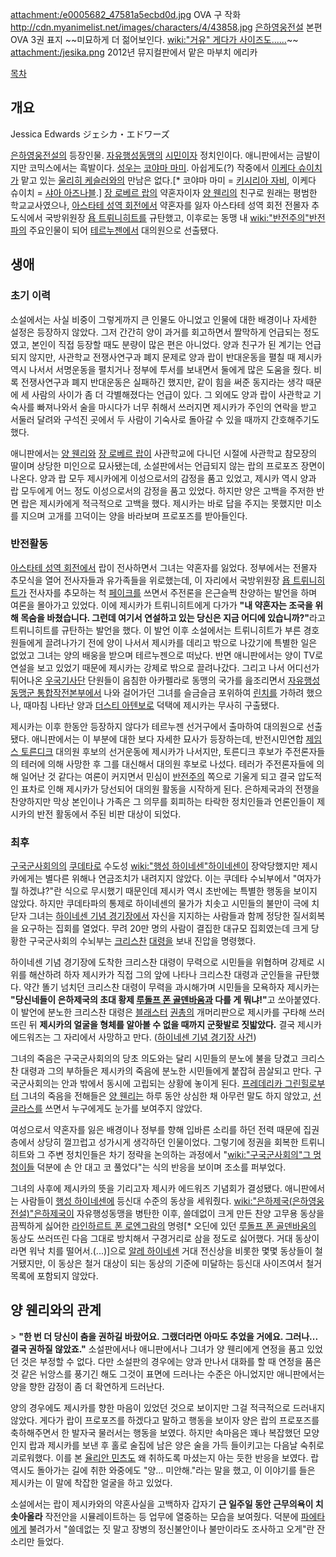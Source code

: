 attachment:/e0005682_47581a5ecbd0d.jpg
OVA 구 작화
http://cdn.myanimelist.net/images/characters/4/43858.jpg
[[은하영웅전설]] 본편 OVA 3권 표지 ~~미묘하게 더 젊어보인다. [[wiki:"거유" 게다가 사이즈도......]]~~
attachment:/jesika.png
2012년 뮤지컬판에서 맡은 마부치 에리카

[[목차]]

== 개요 ==
Jessica Edwards
ジェシカ・エドワーズ

[[은하영웅전설]]의 등장인물. [[자유행성동맹]]의 [[시민]]이자 정치인이다. 애니판에서는 금발이지만 코믹스에서는 흑발이다. [[성우]]는 [[코야마 마미]]. 아쉽게도(?) 작중에서 [[이케다 슈이치]]가 맡고 있는 [[울리히 케슬러]]와의 만남은 없다.[* 코야마 마미 = [[키시리아 자비]], 이케다 슈이치 = [[샤아 아즈나블]].] 
[[장 로베르 랍]]의 약혼자이자 [[양 웬리]]의 친구로 원래는 평범한 학교교사였으나, [[아스타테 성역 회전]]에서 약혼자를 잃자 아스타테 성역 회전 전몰자 추도식에서 국방위원장 [[욥 트뤼니히트]]를 규탄했고, 이후로는 동맹 내 [[wiki:"반전주의"반전]]파의 주요인물이 되어 [[테르누젠]]에서 대의원으로 선출됐다.

== 생애 ==
=== 초기 이력 ===
소설에서는 사실 비중이 그렇게까지 큰 인물도 아니었고 인물에 대한 배경이나 자세한 설정은 등장하지 않았다. 그저 간간히 양이 과거를 회고하면서 짤막하게 언급되는 정도였고, 본인이 직접 등장할 때도 분량이 많은 편은 아니었다. 
양과 친구가 된 계기는 언급되지 않지만, 사관학교 전쟁사연구과 폐지 문제로 양과 랍이 반대운동을 펼칠 때 제시카 역시 나서서 서명운동을 펼치거나 정부에 투서를 보내면서 둘에게 많은 도움을 줬다. 비록 전쟁사연구과 폐지 반대운동은 실패하긴 했지만, 같이 힘을 써준 동지라는 생각 때문에 세 사람의 사이가 좀 더 각별해졌다는 언급이 있다. 그 외에도 양과 랍이 사관학교 기숙사를 빠져나와서 술을 마시다가 너무 취해서 쓰러지면 제시카가 주인의 연락을 받고 서둘러 달려와 구석진 곳에서 두 사람이 기숙사로 돌아갈 수 있을 때까지 간호해주기도 했다.

애니판에서는 [[양 웬리]]와 [[장 로베르 랍]]이 사관학교에 다니던 시절에 사관학교 참모장의 딸이며 상당한 미인으로 묘사됐는데, 소설판에서는 언급되지 않는 랍의 프로포즈 장면이 나온다. 양과 랍 모두 제시카에게 이성으로서의 감정을 품고 있었고, 제시카 역시 양과 랍 모두에게 어느 정도 이성으로서의 감정을 품고 있었다. 하지만 양은 고백을 주저한 반면 랍은 제시카에게 적극적으로 고백을 했다. 제시카는 바로 답을 주지는 못했지만 미소를 지으며 고개를 끄덕이는 양을 바라보며 프로포즈를 받아들인다.

=== 반전활동 ===
[[아스타테 성역 회전]]에서 랍이 전사하면서 그녀는 약혼자를 잃었다. 정부에서는 전몰자 추모식을 열어 전사자들과 유가족들을 위로했는데, 이 자리에서 국방위원장 [[욥 트뤼니히트]]가 전사자를 추모하는 척 [[페이크]]를 쓰면서 주전론을 은근슬쩍 찬양하는 발언을 하며 여론을 몰아가고 있었다. 이에 제시카가 트뤼니히트에게 다가가 '''"내 약혼자는 조국을 위해 목숨을 바쳤습니다. 그런데 여기서 연설하고 있는 당신은 지금 어디에 있습니까?"'''라고 트뤼니히트를 규탄하는 발언을 했다.
이 발언 이후 소설에서는 트뤼니히트가 부른 경호원들에게 끌려나가기 전에 양이 나서서 제시카를 데리고 밖으로 나갔기에 특별한 일은 없었고 그녀는 양의 배웅을 받으며 테르누젠으로 떠났다. 반면 애니판에서는 양이 TV로 연설을 보고 있었기 때문에 제시카는 강제로 밖으로 끌려나갔다. 그리고 나서 어디선가 튀어나온 [[우국기사단]] 단원들이 음침한 아카펠라로 동맹의 국가를 읊조리면서 [[자유행성동맹군 통합작전본부]]에서 나와 걸어가던 그녀를 슬금슬금 포위하여 [[린치]]를 가하려 했으나, 때마침 나타난 양과 [[더스티 아텐보로]] 덕택에 제시카는 무사히 구출됐다.

제시카는 이후 한동안 등장하지 않다가 테르누젠 선거구에서 출마하여 대의원으로 선출됐다. 애니판에서는 이 부분에 대한 보다 자세한 묘사가 등장하는데, 반전시민연합 [[제임스 토른디크]] 대의원 후보의 선거운동에 제시카가 나서지만, 토른디크 후보가 주전론자들의 테러에 의해 사망한 후 그를 대신해서 대의원 후보로 나섰다. 테러가 주전론자들에 의해 일어난 것 같다는 여론이 커지면서 민심이 [[반전주의]] 쪽으로 기울게 되고 결국 압도적인 표차로 인해 제시카가 당선되어 대의원 활동을 시작하게 된다. 은하제국과의 전쟁을 찬양하지만 막상 본인이나 가족은 그 의무를 회피하는 타락한 정치인들과 언론인들이 제시카의 반전 활동에서 주된 비판 대상이 되었다.

=== 최후 ===
[[구국군사회의]]의 [[쿠데타]]로 수도성 [[wiki:"행성 하이네센"하이네센]]이 장악당했지만 제시카에게는 별다른 위해나 연금조치가 내려지지 않았다. 이는 쿠데타 수뇌부에서 "여자가 뭘 하겠냐?"란 식으로 무시했기 때문인데 제시카 역시 초반에는 특별한 행동을 보이지 않았다. 하지만 쿠데타파의 통제로 하이네센의 물가가 치솟고 시민들의 불만이 극에 치닫자 그녀는 [[하이네센 기념 경기장]]에서 자신을 지지하는 사람들과 함께 정당한 질서회복을 요구하는 집회를 열었다. 무려 20만 명의 사람이 결집한 대규모 집회였는데 크게 당황한 구국군사회의 수뇌부는 [[크리스찬]] [[대령]]을 보내 진압을 명령했다.

하이네센 기념 경기장에 도착한 크리스찬 대령이 무력으로 시민들을 위협하며 강제로 시위를 해산하려 하자 제시카가 직접 그의 앞에 나타나 크리스찬 대령과 군인들을 규탄했다. 약간 똘기 넘치던 크리스찬 대령이 무력을 과시해가며 시민들을 모욕하자 제시카는 '''"당신네들이 은하제국의 초대 황제 [[루돌프 폰 골덴바움]]과 다를 게 뭐냐!"'''고 쏘아붙였다. 이 발언에 분노한 크리스찬 대령은 [[블래스터]] [[권총]]의 개머리판으로 제시카를 구타해 쓰러뜨린 뒤 '''제시카의 얼굴을 형체를 알아볼 수 없을 때까지 군홧발로 짓밟았다.''' 결국 제시카 에드워즈는 그 자리에서 사망하고 만다. ([[하이네센 기념 경기장 사건]])

그녀의 죽음은 구국군사회의의 당초 의도와는 달리 시민들의 분노에 불을 당겼고 크리스찬 대령과 그의 부하들은 제시카의 죽음에 분노한 시민들에게 붙잡혀 끔살되고 만다. 구국군사회의는 안과 밖에서 동시에 고립되는 상황에 놓이게 된다. [[프레데리카 그린힐]]로부터 그녀의 죽음을 전해들은 [[양 웬리]]는 하루 동안 상심한 채 아무런 말도 하지 않았고, [[선글라스]]를 쓰면서 누구에게도 눈가를 보여주지 않았다.

여성으로서 약혼자를 잃은 배경이나 정부를 향해 입바른 소리를 하던 전력 때문에 집권층에서 상당히 껄끄럽고 성가시게 생각하던 인물이었다. 그렇기에 정권을 회복한 트뤼니히트와 그 주변 정치인들은 차기 정략을 논의하는 과정에서 "[[wiki:"구국군사회의"그 멍청이들]] 덕분에 손 안 대고 코 풀었다"는 식의 반응을 보이며 조소를 퍼부었다.

그녀의 사후에 제시카의 뜻을 기리고자 제시카 에드워즈 기념회가 결성됐다. 애니판에서는 사람들이 [[행성 하이네센]]에 등신대 수준의 동상을 세워줬다. [[wiki:"은하제국(은하영웅전설)"은하제국]]이 자유행성동맹을 병탄한 이후, 쓸데없이 크게 만든 찬양 고무용 동상을 끔찍하게 싫어한 [[라인하르트 폰 로엔그람]]의 명령[* 오딘에 있던 [[루돌프 폰 골덴바움]]의 동상도 쓰러뜨린 다음 그대로 방치해서 구경거리로 삼을 정도로 싫어했다. 거대 동상이라면 워낙 치를 떨어서.(...)]으로 [[알레 하이네센]] 거대 전신상을 비롯한 몇몇 동상들이 철거됐지만, 이 동상은 철거 대상이 되는 동상의 기준에 미달하는 등신대 사이즈여서 철거 목록에 포함되지 않았다.

== 양 웬리와의 관계 ==
> '''"한 번 더 당신이 춤을 권하길 바랐어요. 그랬더라면 아마도 추었을 거에요. 그러나... 결국 권하질 않았죠."'''
소설판에서나 애니판에서나 그녀가 양 웬리에게 연정을 품고 있었던 것은 부정할 수 없다. 다만 소설판의 경우에는 양과 만나서 대화를 할 때 연정을 품은 것 같은 뉘앙스를 풍기긴 해도 그것이 표면에 드러나는 수준은 아니었지만 애니판에서는 양을 향한 감정이 좀 더 확연하게 드러난다.

양의 경우에도 제시카를 향한 마음이 있었던 것으로 보이지만 그걸 적극적으로 드러내지 않았다. 게다가 랍이 프로포즈를 하겠다고 말하고 행동을 보이자 양은 랍의 프로포즈를 축하해주면서 한 발자국 물러서는 행동을 보였다. 하지만 속마음은 꽤나 복잡했던 모양인지 랍과 제시카를 보낸 후 홀로 술집에 남은 양은 술을 가득 들이키고는 다음날 숙취로 괴로워했다. 이를 본 [[율리안 민츠]]도 왜 취하도록 마셨는지 아는 듯한 반응을 보였다. 랍 역시도 돌아가는 길에 취한 와중에도 "양... 미안해."라는 말을 했고, 이 이야기를 들은 제시카는 이 말에 착잡한 얼굴을 하고 있었다.

소설에서는 랍이 제시카와의 약혼사실을 고백하자 갑자기 '''근 일주일 동안 근무의욕이 치솟아올라''' 작전안을 시뮬레이트하는 등 업무에 열중하는 모습을 보여줬다. 덕분에 [[파에타]]에게 불려가서 "쓸데없는 짓 말고 장병의 정신불안이나 불만이라도 조사하고 오게"란 잔소리만 들었다.
